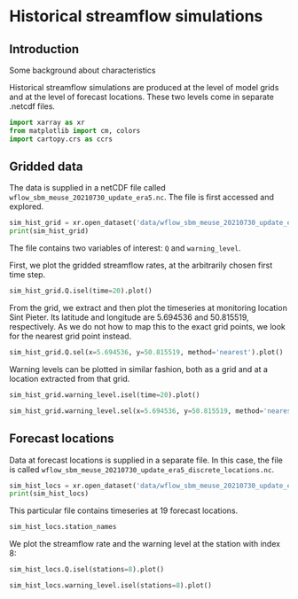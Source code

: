 # Historical streamflow simulations {#sec-historical-streamflow-simulations}

## Introduction

Some background about characteristics

Historical streamflow simulations are produced at the level of model grids and at the level of forecast locations. These two levels come in separate .netcdf files.

```python
import xarray as xr
from matplotlib import cm, colors
import cartopy.crs as ccrs
```

## Gridded data

The data is supplied in a netCDF file called `wflow_sbm_meuse_20210730_update_era5.nc`. The file is first accessed and explored.

```python
sim_hist_grid = xr.open_dataset('data/wflow_sbm_meuse_20210730_update_era5.nc', mask_and_scale=True)
print(sim_hist_grid)
```

The file contains two variables of interest: `Q` and `warning_level`.

First, we plot the gridded streamflow rates, at the arbitrarily chosen first time step.

```python
sim_hist_grid.Q.isel(time=20).plot()
```

From the grid, we extract and then plot the timeseries at monitoring location Sint Pieter. Its latitude and longitude are 5.694536 and 50.815519, respectively. As we do not how to map this to the exact grid points, we look for the nearest grid point instead.

```python
sim_hist_grid.Q.sel(x=5.694536, y=50.815519, method='nearest').plot()
```

Warning levels can be plotted in similar fashion, both as a grid and at a location extracted from that grid.

```python
sim_hist_grid.warning_level.isel(time=20).plot()
```

```python
sim_hist_grid.warning_level.sel(x=5.694536, y=50.815519, method='nearest').plot()
```

## Forecast locations

Data at forecast locations is supplied in a separate file. In this case, the file is called `wflow_sbm_meuse_20210730_update_era5_discrete_locations.nc`.

```python
sim_hist_locs = xr.open_dataset('data/wflow_sbm_meuse_20210730_update_era5_discrete_locations.nc', mask_and_scale=True)
print(sim_hist_locs)
```

This particular file contains timeseries at 19 forecast locations.

```python
sim_hist_locs.station_names
```

We plot the streamflow rate and the warning level at the station with index 8:
```python
sim_hist_locs.Q.isel(stations=8).plot()
```

```python
sim_hist_locs.warning_level.isel(stations=8).plot()
```

